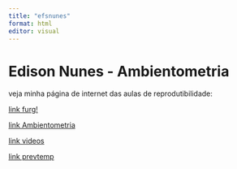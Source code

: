 ```yaml
---
title: "efsnunes"
format: html
editor: visual
---
```


# Edison Nunes - Ambientometria

veja minha página de internet das aulas de reprodutibilidade:

[link furg!](https://furg.br/)

[link Ambientometria](pagina2.html)

[link videos](pagina3.html)

[link prevtemp](previsãodotempo.html)
